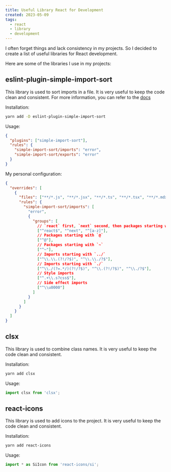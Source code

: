```yaml
---
title: Useful Library React for Development
created: 2023-05-09
tags:
  - react
  - library
  - development
---
```


I often forget things and lack consistency in my projects. So I decided to create a list of useful libraries for React development.

Here are some of the libraries I use in my projects:

## eslint-plugin-simple-import-sort

This library is used to sort imports in a file. It is very useful to keep the code clean and consistent. For more information, you can refer to the [docs](https://www.npmjs.com/package/eslint-plugin-simple-import-sort)

Installation:

```bash
yarn add -D eslint-plugin-simple-import-sort
```

Usage:

```json
{
  "plugins": ["simple-import-sort"],
  "rules": {
    "simple-import-sort/imports": "error",
    "simple-import-sort/exports": "error"
  }
}
```

My personal configuration:

```json
{
  "overrides": [
    {
      "files": ["**/*.js", "**/*.jsx", "**/*.ts", "**/*.tsx", "**/*.mdx"],
      "rules": {
        "simple-import-sort/imports": [
          "error",
          {
            "groups": [
              // `react` first, `next` second, then packages starting with a character
              ["^react$", "^next", "^[a-z]"],
              // Packages starting with `@`
              ["^@"],
              // Packages starting with `~`
              ["^~"],
              // Imports starting with `../`
              ["^\\.\\.(?!/?$)", "^\\.\\./?$"],
              // Imports starting with `./`
              ["^\\./(?=.*/)(?!/?$)", "^\\.(?!/?$)", "^\\./?$"],
              // Style imports
              ["^.+\\.s?css$"],
              // Side effect imports
              ["^\\u0000"]
            ]
          }
        ]
      }
    }
  ]
}
```

## clsx

This library is used to combine class names. It is very useful to keep the code clean and consistent.

Installation:

```bash
yarn add clsx
```

Usage:

```javascript
import clsx from 'clsx';
```

## react-icons

This library is used to add icons to the project. It is very useful to keep the code clean and consistent.

Installation:

```bash
yarn add react-icons
```

Usage:

```javascript
import * as SiIcon from 'react-icons/si';
```
